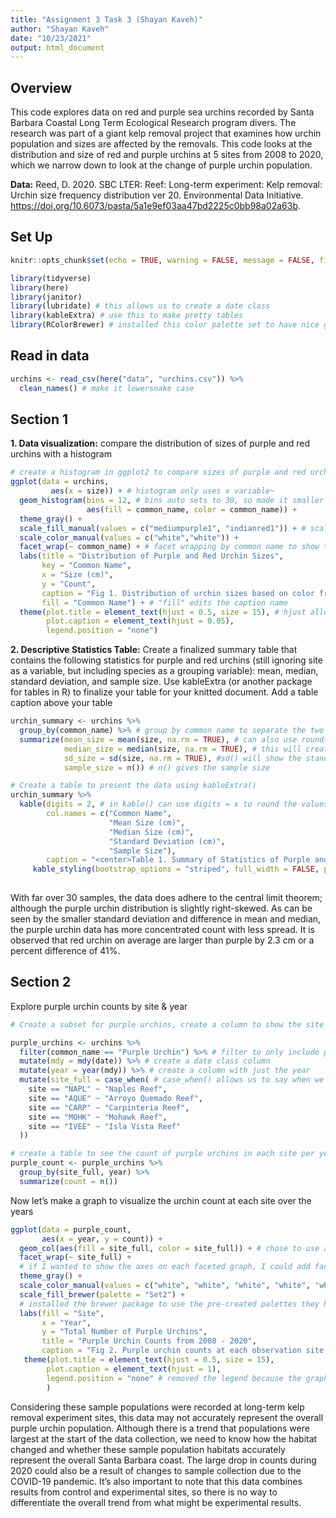 ```yaml
---
title: "Assignment 3 Task 3 (Shayan Kaveh)"
author: "Shayan Kaveh"
date: "10/23/2021"
output: html_document
---
```


## Overview

This code explores data on red and purple sea urchins recorded by Santa Barbara Coastal Long Term Ecological Research program divers. The research was part of a giant kelp removal project that examines how urchin population and sizes are affected by the removals. This code looks at the distribution and size of red and purple urchins at 5 sites from 2008 to 2020, which we narrow down to look at the change of purple urchin population.

**Data:** Reed, D. 2020. SBC LTER: Reef: Long-term experiment: Kelp removal: Urchin size frequency distribution ver 20. Environmental Data Initiative. <https://doi.org/10.6073/pasta/5a1e9ef03aa47bd2225c0bb98a02a63b>.

## Set Up

```r
knitr::opts_chunk$set(echo = TRUE, warning = FALSE, message = FALSE, fig.align = 'center', out.extra = 'angle=90') # added fig.align = 'center', out.extra = 'angle=90' to make figures centered in knitted html

library(tidyverse)
library(here)
library(janitor)
library(lubridate) # this allows us to create a date class
library(kableExtra) # use this to make pretty tables
library(RColorBrewer) # installed this color palette set to have nice graph color sets more easily!
```

## Read in data

```r
urchins <- read_csv(here("data", "urchins.csv")) %>% 
  clean_names() # make it lowersnake case 
```

## Section 1

**1. Data visualization:** compare the distribution of sizes of purple and red urchins with a histogram

```r
# create a histogram in ggplot2 to compare sizes of purple and red urchins in all of the data
ggplot(data = urchins, 
         aes(x = size)) + # histogram only uses x variable~
  geom_histogram(bins = 12, # bins auto sets to 30, so made it smaller to show the trend better
                 aes(fill = common_name, color = common_name)) + 
  theme_gray() +
  scale_fill_manual(values = c("mediumpurple1", "indianred1")) + # scale_fill_manual() allows me to assign specific colors to each facet based on the vector
  scale_color_manual(values = c("white","white")) +
  facet_wrap(~ common_name) + # facet wrapping by common name to show the differences between the two urchin species
  labs(title = "Distribution of Purple and Red Urchin Sizes",
       key = "Common Name",
       x = "Size (cm)",
       y = "Count",
       caption = "Fig 1. Distribution of urchin sizes based on color from Santa Barbara Coastal Long Term Ecological Research",
       fill = "Common Name") + # "fill" edits the caption name
  theme(plot.title = element_text(hjust = 0.5, size = 15), # hjust allows the title to be centered
        plot.caption = element_text(hjust = 0.05),
        legend.position = "none")
```

**2. Descriptive Statistics Table:** Create a finalized summary table that contains the following statistics for purple and red urchins (still ignoring site as a variable, but including species as a grouping variable): mean, median, standard deviation, and sample size. Use kableExtra (or another package for tables in R) to finalize your table for your knitted document. Add a table caption above your table

```r
urchin_summary <- urchins %>% 
  group_by(common_name) %>% # group by common name to separate the two urchin species
  summarize(mean_size = mean(size, na.rm = TRUE), # can also use round() here, but that would make me lose some data in my data frame, which I don't want to. in this case, I'll use define digits in kable() so that values only round for the output table
            median_size = median(size, na.rm = TRUE), # this will create a column that shows the median size of the urchins
            sd_size = sd(size, na.rm = TRUE), #sd() will show the standard deviation of the data
            sample_size = n()) # n() gives the sample size

# Create a table to present the data using kableExtra()
urchin_summary %>% 
  kable(digits = 2, # in kable() can use digits = x to round the values in the table - can use a c("x","y") to define the number of digits for each column
        col.names = c("Common Name",
                      "Mean Size (cm)",
                      "Median Size (cm)",
                      "Standard Deviation (cm)",
                      "Sample Size"),
        caption = "<center>Table 1. Summary of Statistics of Purple and Red Urchins<center>") %>%  # <center> will center the text 
     kable_styling(bootstrap_options = "striped", full_width = FALSE, position = "center") # bootstrap will make the table look all nice with different colors, I like it
 
```

With far over 30 samples, the data does adhere to the central limit theorem; although the purple urchin distribution is slightly right-skewed. As can be seen by the smaller standard deviation and difference in mean and median, the purple urchin data has more concentrated count with less spread. It is observed that red urchin on average are larger than purple by 2.3 cm or a percent difference of 41%.

## Section 2

Explore purple urchin counts by site & year

```r
# Create a subset for purple urchins, create a column to show the site year, and write out the full names of the sites

purple_urchins <- urchins %>% 
  filter(common_name == "Purple Urchin") %>% # filter to only include purple urchins
  mutate(mdy = mdy(date)) %>% # create a date class column
  mutate(year = year(mdy)) %>% # create a column with just the year
  mutate(site_full = case_when( # case_when() allows us to say when we see this data value, we want to change it to this
    site == "NAPL" ~ "Naples Reef",
    site == "AQUE" ~ "Arroyo Quemado Reef",
    site == "CARP" ~ "Carpinteria Reef",
    site == "MOHK" ~ "Mohawk Reef",
    site == "IVEE" ~ "Isla Vista Reef"
  )) 

# create a table to see the count of purple urchins in each site per year
purple_count <- purple_urchins %>% 
  group_by(site_full, year) %>% 
  summarize(count = n())
```

Now let's make a graph to visualize the urchin count at each site over the years

```r
ggplot(data = purple_count,
       aes(x = year, y = count)) +
  geom_col(aes(fill = site_full, color = site_full)) + # chose to use a column graph because it shows the trend in a very visible, discrete way
  facet_wrap(~ site_full) +
  # if I wanted to show the axes on each faceted graph, I could add facet_wrap(scales = 'free_x') and the x-axis would appear on each graph
  theme_gray() +
  scale_color_manual(values = c("white", "white", "white", "white", "white")) +
  scale_fill_brewer(palette = "Set2") +
  # installed the brewer package to use the pre-created palettes they have~
  labs(fill = "Site",
       x = "Year",
       y = "Total Number of Purple Urchins",
       title = "Purple Urchin Counts from 2008 - 2020",
       caption = "Fig 2. Purple urchin counts at each observation site from 2008 to 2020 based on \n Santa Barbara Coastal Long Term Ecological Research") +
   theme(plot.title = element_text(hjust = 0.5, size = 15),  
        plot.caption = element_text(hjust = 1),
        legend.position = "none" # removed the legend because the graph already shows the title of the reefs already
        )
```

Considering these sample populations were recorded at long-term kelp removal experiment sites, this data may not accurately represent the overall purple urchin population. Although there is a trend that populations were largest at the start of the data collection, we need to know how the habitat changed and whether these sample population habitats accurately represent the overall Santa Barbara coast. The large drop in counts during 2020 could also be a result of changes to sample collection due to the COVID-19 pandemic. It's also important to note that this data combines results from control and experimental sites, so there is no way to differentiate the overall trend from what might be experimental results.
